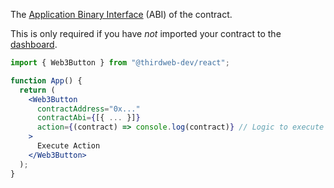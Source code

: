 The [Application Binary Interface](https://docs.soliditylang.org/en/v0.8.17/abi-spec.html) (ABI) of the contract.

This is only required if you have _not_ imported your contract to the [dashboard](/dashboard).

```jsx
import { Web3Button } from "@thirdweb-dev/react";

function App() {
  return (
    <Web3Button
      contractAddress="0x..."
      contractAbi={[{ ... }]}
      action={(contract) => console.log(contract)} // Logic to execute when clicked
    >
      Execute Action
    </Web3Button>
  );
}
```
